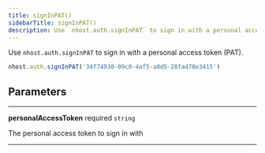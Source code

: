 ```yaml
---
title: signInPAT()
sidebarTitle: signInPAT()
description: Use `nhost.auth.signInPAT` to sign in with a personal access token (PAT).
---
```


Use `nhost.auth.signInPAT` to sign in with a personal access token (PAT).

```ts
nhost.auth.signInPAT('34f74930-09c0-4af5-a8d5-28fad78e3415')
```

## Parameters

---

**<span className="parameter-name">personalAccessToken</span>** <span className="optional-status">required</span> <code>string</code>

The personal access token to sign in with

---
